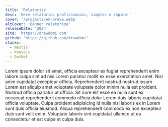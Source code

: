 ```yaml
---
title: 'Relatorize'
desc: 'Gere relatorios profissionais, simples e rápido!'
cover: '/projects/em-breve.webp'
altCover: 'Banner relatorize'
releaseDate: '2024'
site: 'https://drewdomi.com'
github: 'https://github.com/drewdomi'
stacks:
  - Nextjs
  - Konvajs
  - DotNet
---
```


Lorem ipsum dolor sit amet, officia excepteur ex fugiat reprehenderit enim labore culpa sint ad nisi Lorem pariatur mollit ex esse exercitation amet. Nisi anim cupidatat excepteur officia. Reprehenderit nostrud nostrud ipsum Lorem est aliquip amet voluptate voluptate dolor minim nulla est proident. Nostrud officia pariatur ut officia. Sit irure elit esse ea nulla sunt ex occaecat reprehenderit commodo officia dolor Lorem duis laboris cupidatat officia voluptate. Culpa proident adipisicing id nulla nisi laboris ex in Lorem sunt duis officia eiusmod. Aliqua reprehenderit commodo ex non excepteur duis sunt velit enim. Voluptate laboris sint cupidatat ullamco ut ea consectetur et est culpa et culpa duis.
